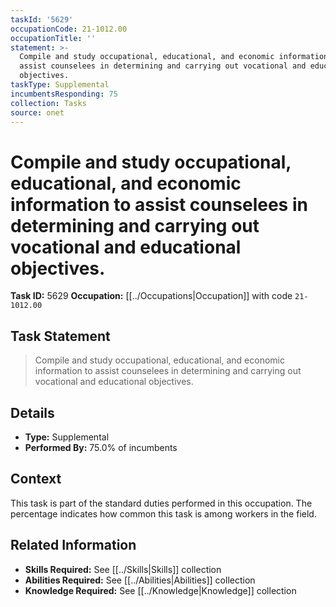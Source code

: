 ```yaml
---
taskId: '5629'
occupationCode: 21-1012.00
occupationTitle: ''
statement: >-
  Compile and study occupational, educational, and economic information to
  assist counselees in determining and carrying out vocational and educational
  objectives.
taskType: Supplemental
incumbentsResponding: 75
collection: Tasks
source: onet
---
```

# Compile and study occupational, educational, and economic information to assist counselees in determining and carrying out vocational and educational objectives.

**Task ID:** 5629
**Occupation:** [[../Occupations|Occupation]] with code `21-1012.00`

## Task Statement

> Compile and study occupational, educational, and economic information to assist counselees in determining and carrying out vocational and educational objectives.

## Details

- **Type:** Supplemental
- **Performed By:** 75.0% of incumbents

## Context

This task is part of the standard duties performed in this occupation. The percentage indicates how common this task is among workers in the field.

## Related Information

- **Skills Required:** See [[../Skills|Skills]] collection
- **Abilities Required:** See [[../Abilities|Abilities]] collection
- **Knowledge Required:** See [[../Knowledge|Knowledge]] collection
